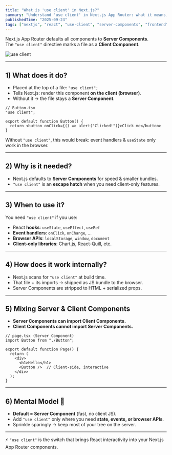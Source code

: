 ```yaml
---
title: "What is 'use client' in Next.js?"
summary: "Understand 'use client' in Next.js App Router: what it means, when to use it, and how it works under the hood."
publishedTime: "2025-09-23"
tags: ["nextjs", "react", "use-client", "server-components", "frontend"]
---
```


Next.js App Router defaults all components to **Server Components**.  
The `"use client"` directive marks a file as a **Client Component**.

![use client](/assets/nextjs-use-client-diagram.svg)

---

## 1) What does it do?

- Placed at the top of a file: `"use client";`  
- Tells Next.js: render this component **on the client (browser)**.  
- Without it → the file stays a **Server Component**.

```tsx
// Button.tsx
"use client";

export default function Button() {
  return <button onClick={() => alert("Clicked!")}>Click me</button>
}
```

Without `"use client"`, this would break: event handlers & `useState` only work in the browser.

---

## 2) Why is it needed?

- Next.js defaults to **Server Components** for speed & smaller bundles.  
- `"use client"` is an **escape hatch** when you need client-only features.

---

## 3) When to use it?

You need `"use client"` if you use:
- React **hooks**: `useState`, `useEffect`, `useRef`  
- **Event handlers**: `onClick`, `onChange`, …  
- **Browser APIs**: `localStorage`, `window`, `document`  
- **Client-only libraries**: Chart.js, React-Quill, etc.

---

## 4) How does it work internally?

- Next.js scans for `"use client"` at build time.  
- That file + its imports → shipped as JS bundle to the browser.  
- Server Components are stripped to HTML + serialized props.

---

## 5) Mixing Server & Client Components

- **Server Components can import Client Components.**  
- **Client Components cannot import Server Components.**  

```tsx
// page.tsx (Server Component)
import Button from "./Button";

export default function Page() {
  return (
    <div>
      <h1>Hello</h1>
      <Button />  // Client-side, interactive
    </div>
  );
}
```

---

## 6) Mental Model 🧠

- **Default = Server Component** (fast, no client JS).  
- Add `"use client"` only where you need **state, events, or browser APIs**.  
- Sprinkle sparingly → keep most of your tree on the server.

---

⚡ `"use client"` is the switch that brings React interactivity into your Next.js App Router components.
